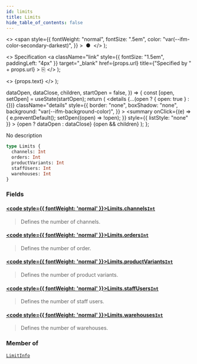 ```yaml
---
id: limits
title: Limits
hide_table_of_contents: false
---
```


  <>
    <span
      style={{
        fontWeight: "normal",
        fontSize: ".5em",
        color: "var(--ifm-color-secondary-darkest)",
      }}
    >
      &nbsp;●&nbsp;
    </span>
  </>
);

  <>
    Specification
    <a
      className="link"
      style={{ fontSize: "1.5em", paddingLeft: "4px" }}
      target="\_blank"
      href={props.url}
      title={"Specified by " + props.url}
    >
      ⎘
    </a>
  </>
);

  <>
    <span className={props.class}>{props.text}</span>
  </>
);


  dataOpen,
  dataClose,
  children,
  startOpen = false,
}) => {
  const [open, setOpen] = useState(startOpen);
  return (
    <details
      {...(open ? { open: true } : {})}
      className="details"
      style={{
        border: "none",
        boxShadow: "none",
        background: "var(--ifm-background-color)",
      }}
    >
      <summary
        onClick={(e) => {
          e.preventDefault();
          setOpen((open) => !open);
        }}
        style={{ listStyle: "none" }}
      >
        {open ? dataOpen : dataClose}
      </summary>
      {open && children}
    </details>
  );
};

No description

```graphql
type Limits {
  channels: Int
  orders: Int
  productVariants: Int
  staffUsers: Int
  warehouses: Int
}
```

### Fields

#### [<code style={{ fontWeight: 'normal' }}>Limits.<b>channels</b></code>](#)<Bullet />[`Int`](../../../api-reference/miscellaneous/scalars/int) <Badge class="badge badge--secondary" text="scalar"/>

> Defines the number of channels.

#### [<code style={{ fontWeight: 'normal' }}>Limits.<b>orders</b></code>](#)<Bullet />[`Int`](../../../api-reference/miscellaneous/scalars/int) <Badge class="badge badge--secondary" text="scalar"/>

> Defines the number of order.

#### [<code style={{ fontWeight: 'normal' }}>Limits.<b>productVariants</b></code>](#)<Bullet />[`Int`](../../../api-reference/miscellaneous/scalars/int) <Badge class="badge badge--secondary" text="scalar"/>

> Defines the number of product variants.

#### [<code style={{ fontWeight: 'normal' }}>Limits.<b>staffUsers</b></code>](#)<Bullet />[`Int`](../../../api-reference/miscellaneous/scalars/int) <Badge class="badge badge--secondary" text="scalar"/>

> Defines the number of staff users.

#### [<code style={{ fontWeight: 'normal' }}>Limits.<b>warehouses</b></code>](#)<Bullet />[`Int`](../../../api-reference/miscellaneous/scalars/int) <Badge class="badge badge--secondary" text="scalar"/>

> Defines the number of warehouses.

### Member of

[`LimitInfo`](../../../api-reference/miscellaneous/objects/limit-info) <Badge class="badge badge--secondary" text="object"/>

